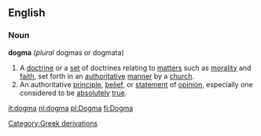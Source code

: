 ==English==
===Noun===
{{wikipedia}}
'''dogma''' (''plural'' dogmas or dogmata)
#A [[doctrine]] or a [[set]] of doctrines relating to [[matter]]s such as [[morality]] and [[faith]], set forth in an [[authoritative]] [[manner]] by a [[church]].
#An authoritative [[principle]], [[belief]], or [[statement]] of [[opinion]], especially one considered to be [[absolutely]] [[true]].
[[Category:Greek derivations]]

[[it:dogma]]
[[nl:dogma]]
[[pl:Dogma]]
[[fi:Dogma]]